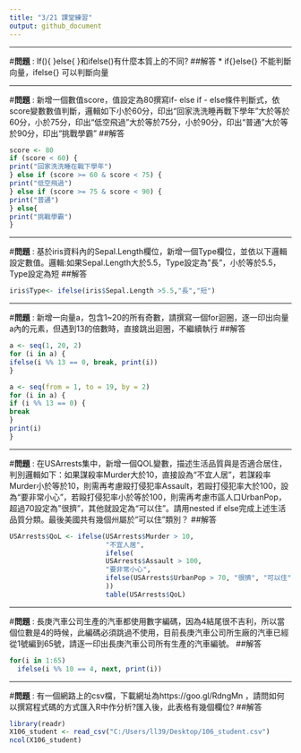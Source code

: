 ```yaml
---
title: "3/21 課堂練習"
output: github_document
---
```

***
#**問題** : If(){ }else{ }和ifelse()有什麼本質上的不同?
##解答
* if{}else{} 不能判斷向量，ifelse{} 可以判斷向量

***
#**問題** : 新增一個數值score，值設定為80撰寫if- else if - else條件判斷式，依score變數數值判斷，邏輯如下小於60分，印出“回家洗洗睡再戰下學年"大於等於60分，小於75分，印出“低空飛過"大於等於75分，小於90分，印出“普通"大於等於90分，印出“挑戰學霸"
##解答

```r
score <- 80
if (score < 60) {
print("回家洗洗睡在戰下學年")
} else if (score >= 60 & score < 75) {
print("低空飛過")
} else if (score >= 75 & score < 90) {
print("普通")
} else{
print("挑戰學霸")
}
```
***
#**問題** : 基於iris資料內的Sepal.Length欄位，新增一個Type欄位，並依以下邏輯設定數值。邏輯:如果Sepal.Length大於5.5，Type設定為"長"，小於等於5.5，Type設定為短
##解答

```r
iris$Type<- ifelse(iris$Sepal.Length >5.5,"長","短")
```
***
#**問題** : 新增一向量a，包含1~20的所有奇數，請撰寫一個for迴圈，逐一印出向量a內的元素，但遇到13的倍數時，直接跳出迴圈，不繼續執行
##解答

```r
a <- seq(1, 20, 2)
for (i in a) {
ifelse(i %% 13 == 0, break, print(i))
}

a <- seq(from = 1, to = 19, by = 2)
for (i in a) {
if (i %% 13 == 0) {
break
}
print(i)
}
```
***
#**問題** : 在USArrests集中，新增一個QOL變數，描述生活品質與是否適合居住，判別邏輯如下：如果謀殺率Murder大於10，直接設為“不宜人居”，若謀殺率Murder小於等於10，則需再考慮毆打侵犯率Assault，若毆打侵犯率大於100，設為“要非常小心”，若毆打侵犯率小於等於100，則需再考慮市區人口UrbanPop，超過70設定為"很擠"，其他就設定為“可以住”。請用nested if else完成上述生活品質分類。最後美國共有幾個州屬於"可以住"類別？
##解答
```r
USArrests$QoL <- ifelse(USArrests$Murder > 10,
                        "不宜人居",
                        ifelse(
                        USArrests$Assault > 100,
                        "要非常小心",
                        ifelse(USArrests$UrbanPop > 70, "很擠", "可以住")
                        ))
                        table(USArrests$QoL)
```
***
#**問題** : 長庚汽車公司生產的汽車都使用數字編碼，因為4結尾很不吉利，所以當個位數是4的時候，此編碼必須跳過不使用，目前長庚汽車公司所生廠的汽車已經從1號編到65號，請逐一印出長庚汽車公司所有生產的汽車編號。
##解答

```r
for(i in 1:65)
  ifelse(i %% 10 == 4, next, print(i))
```
***
#**問題** : 有一個網路上的csv檔，下載網址為https://goo.gl/RdngMn ，請問如何以撰寫程式碼的方式匯入R中作分析?匯入後，此表格有幾個欄位?
##解答

```r
library(readr)
X106_student <- read_csv("C:/Users/ll39/Desktop/106_student.csv")
ncol(X106_student)
```